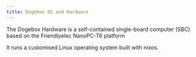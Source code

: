 ```yaml
---
title: Dogebox OS and Hardware
---
```


The Dogebox Hardware is a self-contained single-board computer (SBC) based on the Friendlyelec NanoPC-T6 platform

It runs a customised Linux operating system built with nixos.
